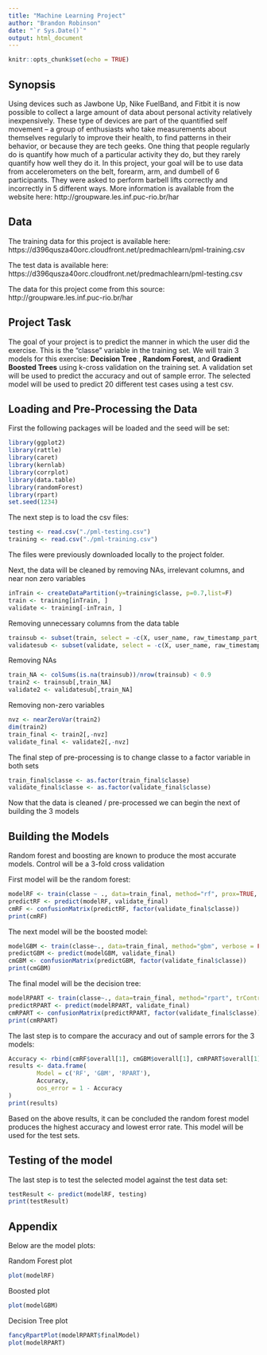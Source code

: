 ```yaml
---
title: "Machine Learning Project"
author: "Brandon Robinson"
date: "`r Sys.Date()`"
output: html_document
---
```


```r
knitr::opts_chunk$set(echo = TRUE)
```

## Synopsis
Using devices such as Jawbone Up, Nike FuelBand, and Fitbit it is now possible to collect a large amount of data about personal activity relatively inexpensively. These type of devices are part of the quantified self movement – a group of enthusiasts who take measurements about themselves regularly to improve their health, to find patterns in their behavior, or because they are tech geeks. One thing that people regularly do is quantify how much of a particular activity they do, but they rarely quantify how well they do it. In this project, your goal will be to use data from accelerometers on the belt, forearm, arm, and dumbell of 6 participants. They were asked to perform barbell lifts correctly and incorrectly in 5 different ways. More information is available from the website here: http://groupware.les.inf.puc-rio.br/har


## Data
The training data for this project is available here: 
https://d396qusza40orc.cloudfront.net/predmachlearn/pml-training.csv

The test data is available here:
https://d396qusza40orc.cloudfront.net/predmachlearn/pml-testing.csv

The data for this project come from this source: http://groupware.les.inf.puc-rio.br/har

## Project Task
The goal of your project is to predict the manner in which the user did the exercise. This is the "classe" variable in the training set. We will train 3 models for this exercise: **Decision Tree** , **Random Forest**, and **Gradient Boosted Trees** using k-cross validation on the training set. A validation set will be used to predict the accuracy and out of sample error. The selected model will be used to predict 20 different test cases using a test csv. 

## Loading and Pre-Processing the Data

First the following packages will be loaded and the seed will be set:

```r
library(ggplot2)
library(rattle)
library(caret)
library(kernlab)
library(corrplot)
library(data.table)
library(randomForest)
library(rpart)
set.seed(1234)
```

The next step is to load the csv files:

```r
testing <- read.csv("./pml-testing.csv")
training <- read.csv("./pml-training.csv")
```
The files were previously downloaded locally to the project folder.

Next, the data will be cleaned by removing NAs, irrelevant columns, and near non zero variables

```r
inTrain <- createDataPartition(y=training$classe, p=0.7,list=F)
train <- training[inTrain, ]
validate <- training[-inTrain, ]
```

Removing unnecessary columns from the data table
```r
trainsub <- subset(train, select = -c(X, user_name, raw_timestamp_part_1, raw_timestamp_part_2, cvtd_timestamp))
validatesub <- subset(validate, select = -c(X, user_name, raw_timestamp_part_1, raw_timestamp_part_2, cvtd_timestamp))
```

Removing NAs
```r
train_NA <- colSums(is.na(trainsub))/nrow(trainsub) < 0.9
train2 <- trainsub[,train_NA]
validate2 <- validatesub[,train_NA]
```

Removing non-zero variables
```r
nvz <- nearZeroVar(train2)
dim(train2)
train_final <- train2[,-nvz]
validate_final <- validate2[,-nvz]
```

The final step of pre-processing is to change classe to a factor variable in both sets
```r
train_final$classe <- as.factor(train_final$classe)
validate_final$classe <- as.factor(validate_final$classe)
```

Now that the data is cleaned / pre-processed we can begin the next of building the 3 models

## Building the Models
Random forest and boosting are known to produce the most accurate models. Control will be a 3-fold cross validation

First model will be the random forest:
```r
modelRF <- train(classe ~ ., data=train_final, method="rf", prox=TRUE, trControl = trainControl(method="cv",number=3,verboseIter = F))
predictRF <- predict(modelRF, validate_final)
cmRF <- confusionMatrix(predictRF, factor(validate_final$classe))
print(cmRF)
```

The next model will be the boosted model:
```r
modelGBM <- train(classe~., data=train_final, method="gbm", verbose = FALSE, trControl = trainControl(method="cv",number=3))
predictGBM <- predict(modelGBM, validate_final)
cmGBM <- confusionMatrix(predictGBM, factor(validate_final$classe))
print(cmGBM)
```

The final model will be the decision tree:
```r
modelRPART <- train(classe~., data=train_final, method="rpart", trControl = trainControl(method="cv",number=3,verboseIter = F))
predictRPART <- predict(modelRPART, validate_final)
cmRPART <- confusionMatrix(predictRPART, factor(validate_final$classe))
print(cmRPART)
```

The last step is to compare the accuracy and out of sample errors for the 3 models:
```r
Accuracy <- rbind(cmRF$overall[1], cmGBM$overall[1], cmRPART$overall[1])
results <- data.frame(
        Model = c('RF', 'GBM', 'RPART'),
        Accuracy,
        oos_error = 1 - Accuracy
)
print(results)
```

Based on the above results, it can be concluded the random forest model produces the highest accuracy and lowest error rate. This model will be used for the test sets.

## Testing of the model
The last step is to test the selected model against the test data set:

```r
testResult <- predict(modelRF, testing)
print(testResult)
```

## Appendix
Below are the model plots:

Random Forest plot
```r
plot(modelRF)
```

Boosted plot
```r
plot(modelGBM)
```

Decision Tree plot
```r
fancyRpartPlot(modelRPART$finalModel)
plot(modelRPART)
```

